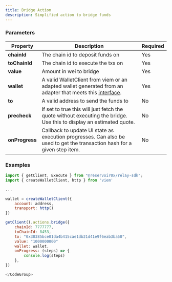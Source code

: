 ```yaml
---
title: Bridge Action
description: Simplified action to bridge funds
---
```


### Parameters

| Property       | Description                                                                                                                                                                                                                                                                                                                                   | Required |
| -------------- | --------------------------------------------------------------------------------------------------------------------------------------------------------------------------------------------------------------------------------------------------------------------------------------------------------------------------------------------- | -------- |
| **chainId**    | The chain id to deposit funds on                                                                                                                                                                                                                                                                                                              | Yes      |
| **toChainId**  | The chain id to execute the txs on                                                                                                                                                                                                                                                                                                            | Yes      |
| **value**        | Amount in wei to bridge | Yes      |
| **wallet**     | A valid WalletClient from viem or an adapted wallet generated from an adapter that meets this [interface](https://github.com/reservoirprotocol/relay-sdk/blob/main/packages/sdk/src/types/AdaptedWallet.ts).                                                                                                                                  | Yes      |
| **to**     | A valid address to send the funds to                                                                                                                                  | No      |
| **precheck**     | If set to true this will just fetch the quote without executing the bridge. Use this to display an estimated quote.                                                                                                                                  | No      |
| **onProgress** | Callback to update UI state as execution progresses. Can also be used to get the transaction hash for a given step item.                                                                                                                                                                                                                      | No      |

### Examples

```javascript Bridging
import { getClient, Execute } from "@reservoir0x/relay-sdk";
import { createWalletClient, http } from 'viem'

...

wallet = createWalletClient({
    account: address,
    transport: http()
})

getClient().actions.bridge({
    chainId: 7777777,
    toChainId: 8453,
    to: "0x30385bce01da4b415cae1db21d41e9f6eab3ba50",
    value: "1000000000"
    wallet: wallet,
    onProgress: (steps) => {
        console.log(steps)
    },
})

</CodeGroup>
